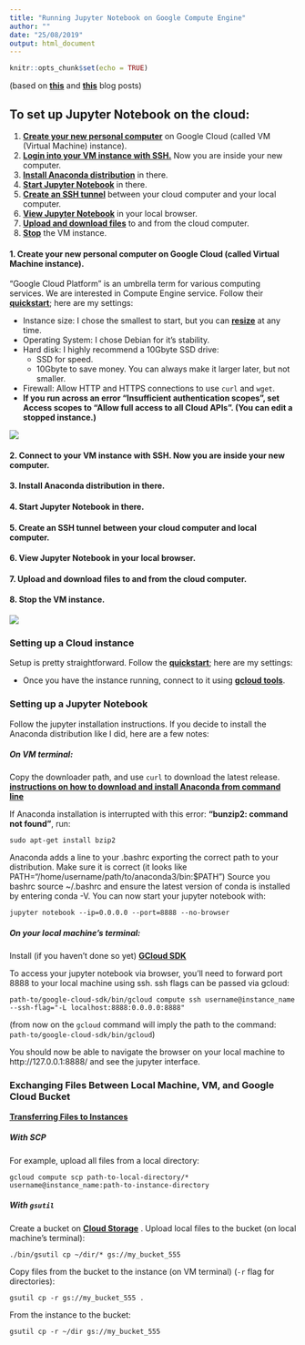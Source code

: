 ```yaml
---
title: "Running Jupyter Notebook on Google Compute Engine"
author: ""
date: "25/08/2019"
output: html_document
---
```


<link rel="stylesheet" href="styles.css" type="text/css">

```r
knitr::opts_chunk$set(echo = TRUE)
```


(based on __[this](https://alexanderwaldin.github.io/jupyter-notebook-rstudio-cloud.html)__ and __[this](https://stharrold.github.io/20151208-ipynb-on-gce-from-chrome.html#fn:lsof-kill)__ blog posts)


## To set up Jupyter Notebook on the cloud:

1. __[Create your new personal computer](#1)__ on Google Cloud (called VM (Virtual Machine) instance).
2. __[Login into your VM instance with SSH.](#2)__ Now you are inside your new computer.
3. __[Install Anaconda distribution](#3)__ in there.
4. __[Start Jupyter Notebook](#4)__ in there.
5. __[Create an SSH tunnel](#5)__ between your cloud computer and your local computer.
6. __[View Jupyter Notebook](#6)__ in your local browser.
7. __[Upload and download files](#7)__ to and from the cloud computer.
8. __[Stop](#8)__ the VM instance.


#### <a id="1"></a>1. Create your new personal computer on Google Cloud (called Virtual Machine instance).
"Google Cloud Platform" is an umbrella term for various computing services. We are interested in Compute Engine service. Follow their __[quickstart](https://cloud.google.com/compute/docs/quickstart-linux)__; here are my settings:

* Instance size: I chose the smallest to start, but you can __[resize](https://cloud.google.com/compute/docs/instances/changing-machine-type-of-stopped-instance)__ at any time.
* Operating System: I chose Debian for it's stability.
* Hard disk: I highly recommend a 10Gbyte SSD drive: 
  * SSD for speed.
  * 10Gbyte to save money. You can always make it larger later, but not smaller.
* Firewall: Allow HTTP and HTTPS connections to use `curl` and `wget`.
* __If you run across an error "Insufficient authentication scopes", set  Access scopes to "Allow full access to all Cloud APIs". (You can edit a stopped instance.)__

![](./assets/allowCloudAPIs.png)


#### <a id="2"></a>2. Connect to your VM instance with SSH. Now you are inside your new computer.

#### <a id="3"></a>3. Install Anaconda distribution in there.

#### <a id="4"></a>4. Start Jupyter Notebook in there.

#### <a id="5"></a>5. Create an SSH tunnel between your cloud computer and local computer.

#### <a id="6"></a>6. View Jupyter Notebook in your local browser.

#### <a id="7"></a>7. Upload and download files to and from the cloud computer.

#### <a id="8"></a>8. Stop the VM instance.
![](./assets/stop_VM.png)





### Setting up a Cloud instance

Setup is pretty straightforward. Follow the __[quickstart](https://cloud.google.com/compute/docs/quickstart-linux)__; here are my settings:



* Once you have the instance running, connect to it using __[gcloud tools](https://cloud.google.com/compute/docs/instances/connecting-to-instance#sshingcloud)__.

### Setting up a Jupyter Notebook
Follow the jupyter installation instructions. If you decide to install the Anaconda distribution like I did, here are a few notes:

##### On VM terminal: 

Copy the downloader path, and use `curl` to download the latest release.
__[instructions on how to download and install Anaconda from command line](https://www.digitalocean.com/community/tutorials/how-to-install-anaconda-on-ubuntu-18-04-quickstart)__

If Anaconda installation is interrupted with this error:  __"bunzip2: command not found"__, run:

    sudo apt-get install bzip2 

Anaconda adds a line to your .bashrc exporting the correct path to your distribution. Make sure it is correct (it looks like PATH="/home/username/path/to/anaconda3/bin:$PATH")
Source you bashrc source ~/.bashrc and ensure the latest version of conda is installed by entering conda -V.
You can now start your jupyter notebook with: 

    jupyter notebook --ip=0.0.0.0 --port=8888 --no-browser 

##### On your local machine's terminal:

Install (if you haven't done so yet) __[GCloud SDK](https://cloud.google.com/sdk/docs/#install_the_latest_cloud_tools_version_cloudsdk_current_version)__

To access your jupyter notebook via  browser, you'll need to forward port 8888 to your local machine using ssh. ssh flags can be passed via gcloud: 

    path-to/google-cloud-sdk/bin/gcloud compute ssh username@instance_name --ssh-flag="-L localhost:8888:0.0.0.0:8888" 
    
(from now on the `gcloud` command will imply the path to the command: `path-to/google-cloud-sdk/bin/gcloud`)

You should now be able to navigate the browser on your local machine to http://127.0.0.1:8888/ and see the jupyter interface.

### Exchanging Files Between Local Machine, VM, and Google Cloud Bucket

__[Transferring Files to Instances](https://cloud.google.com/compute/docs/instances/transfer-files)__

##### With **SCP**

For example, upload all files from a local directory:

    gcloud compute scp path-to-local-directory/* username@instance_name:path-to-instance-directory

##### With **`gsutil`** 

Create a bucket on __[Cloud Storage](https://cloud.google.com/compute/docs/instances/transfer-files#gcstransfer)__ . Upload local files to the bucket (on local machine's terminal): 

    ./bin/gsutil cp ~/dir/* gs://my_bucket_555
    
Copy files from the bucket to the instance (on VM terminal) (`-r` flag for directories):

    gsutil cp -r gs://my_bucket_555 .

From the instance to the bucket:
    
    gsutil cp -r ~/dir gs://my_bucket_555









